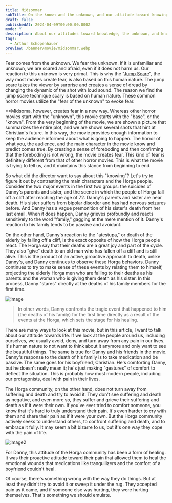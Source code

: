 ```yaml
---
title: Midsommar
subTitle: On the known and the unknown, and our attitude toward knowing
draft: false
publishedAt: 2024-04-09T00:00:00.000Z
mode: Y
description: About our attitudes toward knowledge, the unknown, and knowing.
tags:
  - Arthur Schopenhauer
preview: /banner/movie/midsommar.webp
---
```


Fear comes from the unknown. We fear the unknown. If it is unfamiliar and unknown, we are scared and afraid, even if it does not harm us. Our reaction to this unknown is very primal. This is why the "[Jump Scare](https://en.wikipedia.org/wiki/Jump_scare)", the way most movies create fear, is also based on this human nature. The jump scare takes the viewer by surprise and creates a sense of dread by changing the dynamic of the shot with loud sound. The reason we find the jump scare technique scary is based on human nature. These common horror movies utilize the "fear of the unknown" to evoke fear.

**Midsoma, however, creates fear in a new way. Whereas other horror movies start with the "unknown", this movie starts with the "base", or the "known". From the very beginning of the movie, we are shown a picture that summarizes the entire plot, and we are shown several shots that hint at Christian's future. In this way, the movie provides enough information to keep the audience informed about what is going to happen. The horror of what you, the audience, and the main character in the movie know and predict comes true. By creating a sense of foreboding and then confirming that the foreboding is not wrong, the movie creates fear. This kind of fear is definitely different from that of other horror movies. This is what the movie is trying to tell us, and it maintains this stance from beginning to end.

So what did the director want to say about this "knowing"? Let's try to figure it out by contrasting the main characters and the Horga people. Consider the two major events in the first two groups: the suicides of Danny's parents and sister, and the scene in which the people of Horga fall off a cliff after reaching the age of 72. Danny's parents and sister are near death. His sister suffers from bipolar disorder and has had nervous seizures before. And Danny has a vague premonition of his sister's death from her last email. When it does happen, Danny grieves profoundly and reacts sensitively to the word "family," gagging at the mere mention of it. Danny's reaction to his family tends to be passive and avoidant.

On the other hand, Danny's reaction to the "atestupa," or death of the elderly by falling off a cliff, is the exact opposite of how the Horga people react. The Horga say that their deaths are a great joy and part of the cycle. They also "give" death to an old man who has fallen off a cliff and is still alive. This is the product of an active, proactive approach to death, unlike Danny's, and Danny continues to observe these Horga behaviors. Danny continues to try to make sense of these events by relating them to himself, projecting the elderly Horga men who are falling to their deaths as his parents and the woman who is giving them death as his sister. In this process, Danny "stares" directly at the deaths of his family members for the first time.

![image](./image.webp)

> In other words, Danny confronts the tragic event that happened to him (the deaths of his family) for the first time directly as a result of the events at the Horga, which sets the stage for his healing.

There are many ways to look at this movie, but in this article, I want to talk about our attitude towards life. If we look at the people around us, including ourselves, we usually avoid, deny, and turn away from any pain in our lives. It's human nature to not want to think about it anymore and only want to see the beautiful things. The same is true for Danny and his friends in the movie. Danny's response to the death of his family is to take medication and be passive. The same goes for his boyfriend, Christian. He's comforting Danny, but he doesn't really mean it; he's just making "gestures" of comfort to deflect the situation. This is probably how most modern people, including our protagonists, deal with pain in their lives.

The Horga community, on the other hand, does not turn away from suffering and death and try to avoid it. They don't see suffering and death as negative, and even more so, they suffer and grieve their suffering and death as if it were their own. If you've ever tried to comfort someone, you know that it's hard to truly understand their pain. It's even harder to cry with them and share their pain as if it were your own. But the Horga community actively seeks to understand others, to confront suffering and death, and to embrace it fully. It may seem a bit bizarre to us, but it's one way they cope with the pain of life.

![image2](./image2.webp)

For Danny, this attitude of the Horga community has been a form of healing. It was their proactive attitude toward their pain that allowed them to heal the emotional wounds that medications like tranquilizers and the comfort of a boyfriend couldn't heal.

Of course, there's something wrong with the way they do things. But at least they didn't try to avoid it or sweep it under the rug. They accepted pain as it came, and if someone else was hurting, they were hurting themselves. That's something we should emulate.
